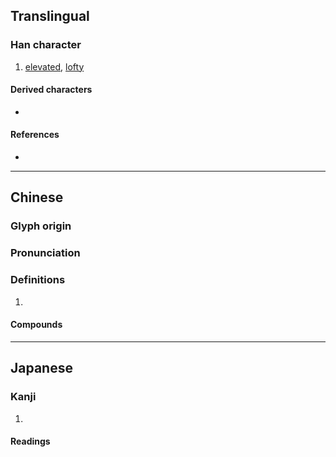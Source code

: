 {{character info}}
==Translingual==

===Han character===
{{Han char|rn=46|rad=山|as=13|sn=16|four=22741|canj=UHRJ|ids=⿱山⿰𠂤辛}}

# [[elevated]], [[lofty]]

====Derived characters====
* {{l|mul|[[𡾹]], [[𫲖]], [[𪈖]]}}

====References====
* {{Han ref|kx=0320.280|dkj=08517|dj=0620.350|hdz=10801.040|uh=5DAD|ud=23981|bh=E968|bd=59752}}

----

==Chinese==
{{zh-forms}}

===Glyph origin===
{{Han etym}}

===Pronunciation===
{{zh-pron
|m=niè
|c=jit6
|mc=y
|oc=y
|cat=
}}

===Definitions===
{{zh-hanzi}}

# {{rfdef|zh|sort=山13}}

====Compounds====
{{zh-der|巀嶭}}

----

==Japanese==

===Kanji===
{{ja-kanji|grade=|rs=山13}}

# {{rfdef|ja|sort=山13}}

====Readings====
{{ja-readings|on=がつ,がち,げつ,げち|kun=}}